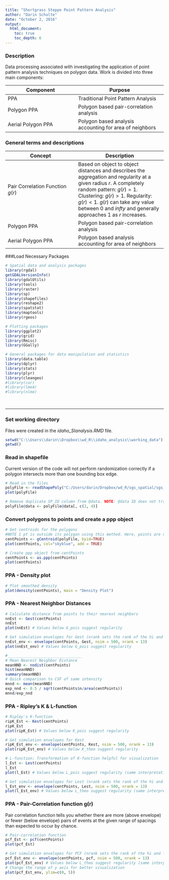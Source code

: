```yaml
---
title: "Shortgrass Steppe Point Pattern Analysis"
author: "Darin Schulte"
date: "October 2, 2016"
output:
  html_document: 
    toc: true
    toc_depth: 6
---
```


### Description   
Data processing associated with investigating the application of point pattern analysis techniques on polygon data. Work is divided into three main components:   

**Component**   |       **Purpose**     
------------|---------------
PPA         |   Traditional Point Pattern Analysis
Polygon PPA |   Polygon based pair-correlation analysis    
Aerial Polygon PPA   |   Polygon based analysis accounting for area of neighbors   

### General terms and descriptions   
**Concept**   |       **Description**     
------------|---------------
Pair Correlation Function $g(r)$       |   Based on object to object distances and describes the aggregation and regularity at a given radius $r$. A completely random pattern: $g(r) = 1$. Clustering: $g(r) > 1$. Regularity: $g(r) < 1$. $g(r)$ can take any value between $0$ and $infty$ and generally approaches $1$ as $r$ increases.
Polygon PPA |   Polygon based pair-correlation analysis    
Aerial Polygon PPA   |   Polygon based analysis accounting for area of neighbors      


###Load Necessary Packages      
```r
# Spatial data and analysis packages
library(rgdal)
getGDALVersionInfo()
library(gdalUtils)
library(tools)
library(raster)
library(sp)
library(shapefiles)
library(reshape2)
library(spatstat)
library(maptools)
library(rgeos)

# Plotting packages
library(ggplot2)
library(grid)
library(Rmisc)
library(GGally)

# General packages for data manipulation and statistics
library(data.table)
library(dplyr)
library(stats)
library(plyr)
library(cleangeo)
#library(car)
#library(lme4)
#library(nlme)
```   

<br/>   

-----------    

### Set working directory    
Files were created in the *idaho_SIanalysis.RMD* file.   
```r
setwd("C:\\Users\\darin\\Dropbox\\wd_R\\idaho_analysis\\working_data")
getwd()

```   


### Read in shapefile     
Current version of the code will not perform randomization correctly if a polygon intersects more than one bounding box edge.    
```r
# Read in the files
polyFile <- readShapePoly("C:/Users/darin/Dropbox/wd_R/sgs_spatial/sgs_data/cleanedShapeFiles/poly_unun_7_1998_cleaned.shp")
plot(polyFile)

# Remove duplicate SP_ID column from @data. NOTE: @data ID does not track with the SPDF Polygon ID's used below 
polyFile@data <- polyFile@data[, c(2, 4)]

```    

### Convert polygons to points and create a ppp object    
```r
# Get centroids for the polygons
#NOTE 1 pt is outside its polygon using this method. Here, points are not forced to be within polygons.
centPoints <- gCentroid(polyFile, byid=TRUE)
plot(centPoints, col="skyblue", add = TRUE)  

# Create ppp object from centPoints
centPoints <- as.ppp(centPoints)
plot(centPoints)
```   

### PPA - Density plot     
```r
# Plot smoothed density
plot(density(centPoints), main = "Density Plot")
```   

### PPA - Nearest Neighbor Distances         
```r
# Calculate distance from points to their nearest neighbors
nnEst <- Gest(centPoints)
nnEst
plot(nnEst) # Values below G_pois suggest regularity

# Get simulation envelopes for Gest (nrank sets the rank of the hi and low values)
nnEst_env <- envelope(centPoints, Gest, nsim = 500, nrank = 13)
plot(nnEst_env) # Values below G_pois suggest regularity

#_________________________________
# Mean Nearest Neighbor Distance
meanNND <- nndist(centPoints)
hist(meanNND)
summary(meanNND)
# Quick comparison to CSF of same intensity
mnnd <- mean(meanNND)
exp_nnd <- 0.5 / sqrt(centPoints$n/area(centPoints))
mnnd/exp_nnd
```      

### PPA - Ripley's K & L-function            
```r
# Ripley's K-function
ripK_Est <- Kest(centPoints)
ripK_Est
plot(ripK_Est) # Values below K_pois suggest regularity

# Get simulation envelopes for Kest
ripK_Est_env <- envelope(centPoints, Kest, nsim = 500, nrank = 13)
plot(ripK_Est_env) # Values below K_theo suggest regularity

# L-function: Transformation of K-function helpful for visualization
l_Est <- Lest(centPoints)
l_Est
plot(l_Est) # Values below L_pois suggest regularity (same interpretation as K-function)

# Get simulation envelopes for Lest (nrank sets the rank of the hi and low values)
l_Est_env <- envelope(centPoints, Lest, nsim = 500, nrank = 13)
plot(l_Est_env) # Values below L_theo suggest regularity (same interpretation as K-function)
```      

### PPA - Pair-Correlation function g(r)  
Pair correlation function tells you whether there are more (above envelope) or fewer (below envelope) pairs of events at the given range of spacings than expected to occur by chance.   
```r
# Pair-correlation function
pcf_Est <- pcf(centPoints)
plot(pcf_Est)

# Get simulation envelopes for PCF (nrank sets the rank of the hi and low values)
pcf_Est_env <- envelope(centPoints, pcf, nsim = 500, nrank = 13)
plot(pcf_Est_env) # Values below L_theo suggest regularity (same interpretation as K-function)
# Change the range of y axis for better visualization
plot(pcf_Est_env, ylim=c(0, 5))
```      


